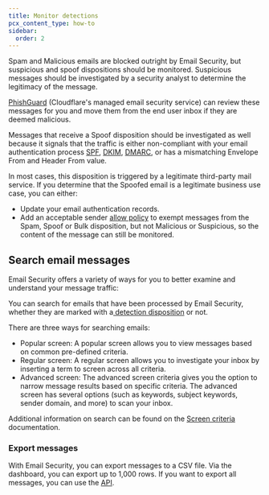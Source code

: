 ```yaml
---
title: Monitor detections
pcx_content_type: how-to
sidebar:
  order: 2
---
```


Spam and Malicious emails are blocked outright by Email Security, but suspicious and spoof dispositions should be monitored. Suspicious messages should be investigated by a security analyst to determine the legitimacy of the message. 

[PhishGuard](/cloudflare-one/email-security/phish-guard/) (Cloudflare's managed email security service) can review these messages for you and move them from the end user inbox if they are deemed malicious. 

Messages that receive a Spoof disposition should be investigated as well because it signals that the traffic is either non-compliant with your email authentication process [SPF](https://www.cloudflare.com/en-gb/learning/dns/dns-records/dns-spf-record/), [DKIM](https://www.cloudflare.com/en-gb/learning/dns/dns-records/dns-dkim-record/), [DMARC](https://www.cloudflare.com/en-gb/learning/dns/dns-records/dns-dmarc-record/), or has a mismatching Envelope From and Header From value.  

In most cases, this disposition is triggered by a legitimate third-party mail service. If you determine that the Spoofed email is a legitimate business use case, you can either:

- Update your email authentication records.
- Add an acceptable sender [allow policy](/cloudflare-one/email-security/detection-settings/allow-policies/) to exempt messages from the Spam, Spoof or Bulk disposition, but not Malicious or Suspicious, so the content of the message can still be monitored. 

## Search email messages

Email Security offers a variety of ways for you to better examine and understand your message traffic:

You can search for emails that have been processed by Email Security, whether they are marked with a[ detection disposition](/email-security/reference/dispositions-and-attributes/) or not.

There are three ways for searching emails:

- Popular screen: A popular screen allows you to view messages based on common pre-defined criteria.
- Regular screen: A regular screen allows you to investigate your inbox by inserting a term to screen across all criteria.
- Advanced screen: The advanced screen criteria gives you the option to narrow message results based on specific criteria. The advanced screen has several options (such as keywords, subject keywords, sender domain, and more) to scan your inbox.

Additional information on search can be found on the [Screen criteria](/email-security/reporting/search/) documentation.

### Export messages

With Email Security, you can export messages to a CSV file. Via the dashboard, you can export up to 1,000 rows. If you want to export all messages, you can use the [API](https://developers.cloudflare.com/api/operations/email_security_get_message). 